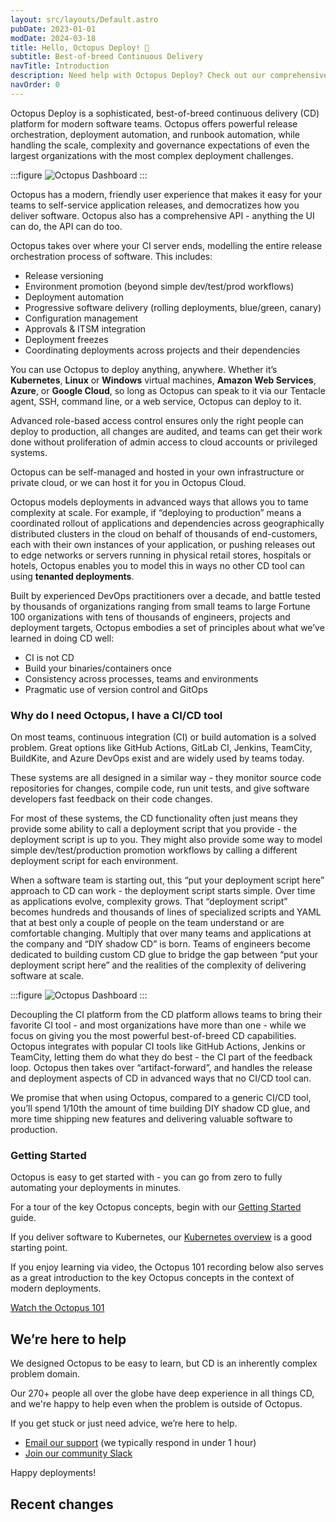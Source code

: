 ```yaml
---
layout: src/layouts/Default.astro
pubDate: 2023-01-01
modDate: 2024-03-18
title: Hello, Octopus Deploy! 👋
subtitle: Best-of-breed Continuous Delivery
navTitle: Introduction
description: Need help with Octopus Deploy? Check out our comprehensive documentation covering everything from getting started to advanced issues and features.``
navOrder: 0
---
```


Octopus Deploy is a sophisticated, best-of-breed continuous delivery (CD) platform for modern software teams. Octopus offers powerful release orchestration, deployment automation, and runbook automation, while handling the scale, complexity and governance expectations of even the largest organizations with the most complex deployment challenges.

:::figure
![Octopus Dashboard](/docs/getting-started/dashboard.png)
:::

Octopus has a modern, friendly user experience that makes it easy for your teams to self-service application releases, and democratizes how you deliver software. Octopus also has a comprehensive API - anything the UI can do, the API can do too.

Octopus takes over where your CI server ends, modelling the entire release orchestration process of software. This includes: 

- Release versioning
- Environment promotion (beyond simple dev/test/prod workflows)
- Deployment automation
- Progressive software delivery (rolling deployments, blue/green, canary)
- Configuration management
- Approvals & ITSM integration 
- Deployment freezes
- Coordinating deployments across projects and their dependencies

You can use Octopus to deploy anything, anywhere. Whether it’s **Kubernetes**, **Linux** or **Windows** virtual machines, **Amazon Web Services**, **Azure**, or **Google Cloud**, so long as Octopus can speak to it via our Tentacle agent, SSH, command line, or a web service, Octopus can deploy to it.

Advanced role-based access control ensures only the right people can deploy to production, all changes are audited, and teams can get their work done without proliferation of admin access to cloud accounts or privileged systems.

Octopus can be self-managed and hosted in your own infrastructure or private cloud, or we can host it for you in Octopus Cloud.

Octopus models deployments in advanced ways that allows you to tame complexity at scale. For example, if “deploying to production” means a coordinated rollout of applications and dependencies across geographically distributed clusters in the cloud on behalf of thousands of end-customers, each with their own instances of your application, or pushing releases out to edge networks or servers running in physical retail stores, hospitals or hotels, Octopus enables you to model this in ways no other CD tool can using **tenanted deployments**.

Built by experienced DevOps practitioners over a decade, and battle tested by thousands of organizations ranging from small teams to large Fortune 100 organizations with tens of thousands of engineers, projects and deployment targets, Octopus embodies a set of principles about what we’ve learned in doing CD well:

- CI is not CD
- Build your binaries/containers once
- Consistency across processes, teams and environments
- Pragmatic use of version control and GitOps

### Why do I need Octopus, I have a CI/CD tool

On most teams, continuous integration (CI) or build automation is a solved problem. Great options like GitHub Actions, GitLab CI, Jenkins, TeamCity, BuildKite, and Azure DevOps exist and are widely used by teams today.

These systems are all designed in a similar way - they monitor source code repositories for changes, compile code, run unit tests, and give software developers fast feedback on their code changes. 

For most of these systems, the CD functionality often just means they provide some ability to call a deployment script that you provide - the deployment script is up to you. They might also provide some way to model simple dev/test/production promotion workflows by calling a different deployment script for each environment.

When a software team is starting out, this “put your deployment script here” approach to CD can work - the deployment script starts simple. Over time as applications evolve, complexity grows. That “deployment script” becomes hundreds and thousands of lines of specialized scripts and YAML that at best only a couple of people on the team understand or are comfortable changing. Multiply that over many teams and applications at the company and “DIY shadow CD” is born. Teams of engineers become dedicated to building custom CD glue to bridge the gap between “put your deployment script here” and the realities of the complexity of delivering software at scale.

:::figure
![Octopus Dashboard](/docs/getting-started/overview.png)
:::

Decoupling the CI platform from the CD platform allows teams to bring their favorite CI tool - and most organizations have more than one - while we focus on giving you the most powerful best-of-breed CD capabilities. Octopus integrates with popular CI tools like GitHub Actions, Jenkins or TeamCity, letting them do what they do best - the CI part of the feedback loop. Octopus then takes over “artifact-forward”, and handles the release and deployment aspects of CD in advanced ways that no CI/CD tool can.

We promise that when using Octopus, compared to a generic CI/CD tool, you’ll spend 1/10th the amount of time building DIY shadow CD glue, and more time shipping new features and delivering valuable software to production.

### Getting Started

Octopus is easy to get started with - you can go from zero to fully automating your deployments in minutes. 

For a tour of the key Octopus concepts, begin with our [Getting Started](/docs/getting-started) guide.

If you deliver software to Kubernetes, our [Kubernetes overview](/docs/deployments/kubernetes) is a good starting point. 

If you enjoy learning via video, the Octopus 101 recording below also serves as a great introduction to the key Octopus concepts in the context of modern deployments.  

[Watch the Octopus 101](https://www.youtube.com/watch?v=y5wP_H_1VqY)

## We’re here to help

We designed Octopus to be easy to learn, but CD is an inherently complex problem domain.

Our 270+ people all over the globe have deep experience in all things CD, and we're happy to help even when the problem is outside of Octopus.

If you get stuck or just need advice, we’re here to help.

- [Email our support](mailto:support@yamldoc.liuyan.wang) (we typically respond in under 1 hour)
- [Join our community Slack](https://yamldoc.liuyan.wang/slack)

Happy deployments!

## Recent changes

<RecentlyUpdated count="5" />